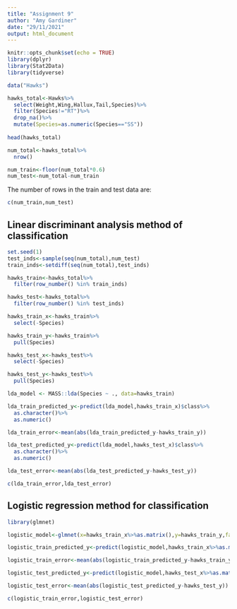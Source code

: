 ```yaml
---
title: "Assignment 9"
author: "Amy Gardiner"
date: "29/11/2021"
output: html_document
---
```


```r
knitr::opts_chunk$set(echo = TRUE)
library(dplyr)
library(Stat2Data)
library(tidyverse)
```


```r
data("Hawks")

hawks_total<-Hawks%>%
  select(Weight,Wing,Hallux,Tail,Species)%>%
  filter(Species!="RT")%>%
  drop_na()%>%
  mutate(Species=as.numeric(Species=="SS"))
  
head(hawks_total)

num_total<-hawks_total%>%
  nrow()

num_train<-floor(num_total*0.6)
num_test<-num_total-num_train

```

The number of rows in the train and test data are:
```r
c(num_train,num_test)
```

## Linear discriminant analysis method of classification

```r
set.seed(1)
test_inds<-sample(seq(num_total),num_test)
train_inds<-setdiff(seq(num_total),test_inds)

hawks_train<-hawks_total%>%
  filter(row_number() %in% train_inds)

hawks_test<-hawks_total%>%
  filter(row_number() %in% test_inds)

hawks_train_x<-hawks_train%>%
  select(-Species)

hawks_train_y<-hawks_train%>%
  pull(Species)

hawks_test_x<-hawks_test%>%
  select(-Species)

hawks_test_y<-hawks_test%>%
  pull(Species)

lda_model <- MASS::lda(Species ~ ., data=hawks_train)

lda_train_predicted_y<-predict(lda_model,hawks_train_x)$class%>%
  as.character()%>%
  as.numeric()

lda_train_error<-mean(abs(lda_train_predicted_y-hawks_train_y))

lda_test_predicted_y<-predict(lda_model,hawks_test_x)$class%>%
  as.character()%>%
  as.numeric()

lda_test_error<-mean(abs(lda_test_predicted_y-hawks_test_y))

c(lda_train_error,lda_test_error)
```


## Logistic regression method for classification

```r
library(glmnet)

logistic_model<-glmnet(x=hawks_train_x%>%as.matrix(),y=hawks_train_y,family="binomial",alpha=0,lambda=0)

logistic_train_predicted_y<-predict(logistic_model,hawks_train_x%>%as.matrix(),type="class")%>%as.integer()

logistic_train_error<-mean(abs(logistic_train_predicted_y-hawks_train_y))

logistic_test_predicted_y<-predict(logistic_model,hawks_test_x%>%as.matrix(),type="class")%>%as.integer()

logistic_test_error<-mean(abs(logistic_test_predicted_y-hawks_test_y))

c(logistic_train_error,logistic_test_error)
```



